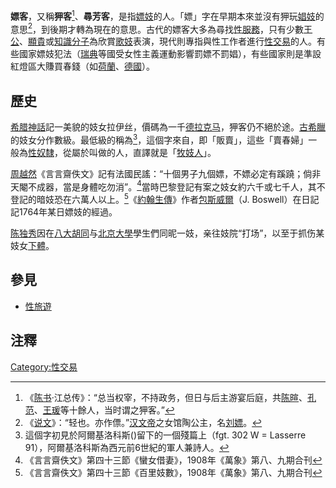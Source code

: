 '''嫖客'''，又稱'''狎客'''<ref>《[[陈书|陈书]]·江总传》：“总当权宰，不持政务，但日与后主游宴后庭，共[[陈暄|陈暄]]、[[孔范|孔范]]、[[王瑗|王瑗]]等十餘人，当时谓之狎客。”</ref>、'''尋芳客'''，是指[[嫖妓|嫖妓]]的人。「嫖」字在早期本來並沒有狎玩[[娼妓|娼妓]]的意思<ref>《[[说文|说文]]》：“轻也。亦作僄。”[[汉文帝|汉文帝]]之女馆陶公主，名[[刘嫖|刘嫖]]。</ref>，到後期才轉為現在的意思。古代的嫖客大多為尋找[[性服務|性服務]]，只有少數[[王公|王公]]、[[顯貴|顯貴]]或[[知識分子|知識分子]]為欣賞[[歌妓|歌妓]]表演，現代則專指與性工作者進行[[性交易|性交易]]的人。有些國家嫖妓犯法（[[瑞典|瑞典]]等國受女性主義運動影響罰嫖不罰娼），有些國家則是準設紅燈區大賺買春錢（如[[荷蘭|荷蘭]]、[[德國|德國]]）。

== 歷史 ==
[[希腊神話|希腊神話]]記一美貌的妓女拉伊丝，價碼為一千[[德拉克马|德拉克马]]，狎客仍不絕於途。[[古希臘|古希臘]]的妓女分作數級。最低級的稱為{{lang|gre|πόρναι}}<ref>這個字初見於阿爾基洛科斯({{lang|gre|Ἀρχίλοχος}})留下的一個殘篇上（fgt. 302 W = Lasserre 91），阿爾基洛科斯為西元前6世紀的軍人兼詩人。</ref>，這個字來自{{lang|gre|πέρνημι}}，即「販賣」，這些「賣春婦」一般為[[性奴隸|性奴隸]]，從屬於叫做{{lang|gre|πορνοϐοσκός}}的人，直譯就是「[[牧妓人|牧妓人]]」。

[[周越然|周越然]]《言言齋佚文》記有法國民謠：“十個男子九個嫖，不嫖必定有蹊蹺；倘非天閹不成器，當是身體吃勿消”。<ref>《言言齋佚文》第四十三節《蠻女借妻》，1908年《萬象》第八、九期合刊</ref>當時巴黎登記有案之妓女約六千或七千人，其不登記的暗妓恐在六萬人以上。<ref>《言言齋佚文》第四十三節《百里妓數》，1908年《萬象》第八、九期合刊</ref>《[[約翰生傳|約翰生傳]]》作者[[詹姆士·包斯威爾|包斯威爾]]（J. Boswell）在日記記1764年某日嫖妓的經過。

[[陈独秀|陈独秀]]因在[[八大胡同|八大胡同]]与[[北京大學|北京大學]]學生們同昵一妓，亲往妓院“打场”，以至于抓伤某妓女[[陰部|下體]]。

==參見==
*[[性旅遊|性旅遊]]

==注釋==
{{reflist}}

{{life-stub}}
{{sex-stub}}
[[Category:性交易|Category:性交易]]